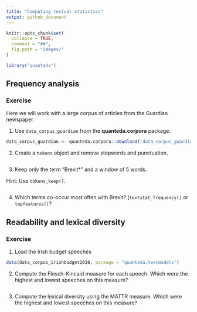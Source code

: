 ```yaml
---
title: "Computing textual statistics"
output: github_document
---
```


```r
knitr::opts_chunk$set(
  collapse = TRUE,
  comment = "##",
  fig.path = "images/"
)
```

```r
library("quanteda")
```

## Frequency analysis

### Exercise

Here we will work with a large corpus of articles from the Guardian newspaper.

1. Use `data_corpus_guardian` from the **quanteda.corpora** package.

```r
data_corpus_guardian <- quanteda.corpora::download('data_corpus_guardian')
```

2. Create a `tokens` object and remove stopwords and punctuation.

```r

```


3. Keep only the term "Brexit*" and a window of 5 words.

Hint: Use `tokens_keep()`.

```r

```


4. Which terms co-occur most often with Brexit? (`textstat_frequency()` or `topfeatures()`?


## Readability and lexical diversity

### Exercise

1. Load the Irish budget speeches

```r
data(data_corpus_irishbudget2010, package = "quanteda.textmodels")
```

2. Compute the Flesch-Kincaid measure for each speech.  Which were the highest and lowest speeches on this measure?

```r

```


3. Compute the lexical diversity using the MATTR measure.  Which were the highest and lowest speeches on this measure?

```r

```

